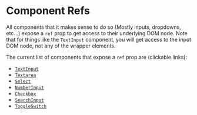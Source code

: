 
<Meta title="Usage/Component Refs"/>

# Component Refs

All components that it makes sense to do so (Mostly inputs, dropdowns, etc...) expose a `ref` prop to get access to their underlying DOM node. Note that for things like the `TextInput` component, you will get access to the input DOM node, not any of the wrapper elements.

The current list of components that expose a `ref` prop are (clickable links):

- [`TextInput`](?path=/docs/inputs-textinput--overview)
- [`Textarea`](?path=/docs/inputs-textarea--overview)
- [`Select`](?path=/docs/dropdowns-select--overview)
- [`NumberInput`](?path=/docs/inputs-numberinput--overview)
- [`Checkbox`](?path=/docs/inputs-checkbox--overview)
- [`SearchInput`](?path=/docs/inputs-searchinput--overview)
- [`ToggleSwitch`](?path=/docs/inputs-toggleswitch--overview)
